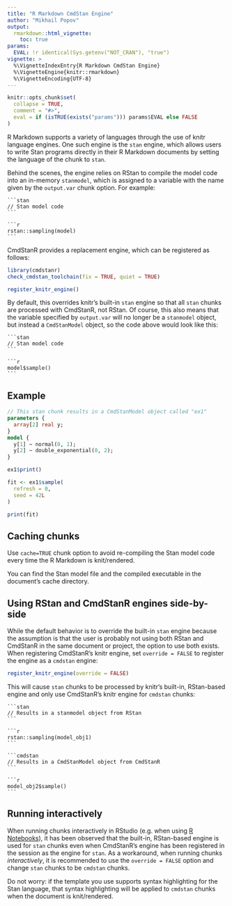 ```yaml
---
title: "R Markdown CmdStan Engine"
author: "Mikhail Popov"
output:
  rmarkdown::html_vignette:
    toc: true
params:
  EVAL: !r identical(Sys.getenv("NOT_CRAN"), "true")
vignette: >
  %\VignetteIndexEntry{R Markdown CmdStan Engine}
  %\VignetteEngine{knitr::rmarkdown}
  %\VignetteEncoding{UTF-8}
---
```


```r
knitr::opts_chunk$set(
  collapse = TRUE,
  comment = "#>",
  eval = if (isTRUE(exists("params"))) params$EVAL else FALSE
)
```

R Markdown supports a variety of languages through the use of knitr language
engines. One such engine is the `stan` engine, which allows users to write Stan
programs directly in their R Markdown documents by setting the language of the
chunk to `stan`.

Behind the scenes, the engine relies on RStan to compile the model code into an
in-memory `stanmodel`, which is assigned to a variable with the name given by
the `output.var` chunk option. For example:

````verbatim
```stan
// Stan model code
```

```r
rstan::sampling(model)
```
````

CmdStanR provides a replacement engine, which can be registered as follows:

```r
library(cmdstanr)
check_cmdstan_toolchain(fix = TRUE, quiet = TRUE)

register_knitr_engine()
```

By default, this overrides knitr's built-in `stan` engine so that all `stan`
chunks are processed with CmdStanR, not RStan. Of course, this also means that
the variable specified by `output.var` will no longer be a `stanmodel` object,
but instead a `CmdStanModel` object, so the code above would look like this:

````verbatim
```stan
// Stan model code
```

```r
model$sample()
```
````

## Example

```stan
// This stan chunk results in a CmdStanModel object called "ex1"
parameters {
  array[2] real y;
}
model {
  y[1] ~ normal(0, 1);
  y[2] ~ double_exponential(0, 2);
}
```

```r
ex1$print()
```

```r
fit <- ex1$sample(
  refresh = 0,
  seed = 42L
)

print(fit)
```

## Caching chunks

Use `cache=TRUE` chunk option to avoid re-compiling the Stan model code every
time the R Markdown is knit/rendered.

You can find the Stan model file and the compiled executable in the document's
cache directory.

## Using RStan and CmdStanR engines side-by-side

While the default behavior is to override the built-in `stan` engine because the
assumption is that the user is probably not using both RStan and CmdStanR in the
same document or project, the option to use both exists. When registering
CmdStanR's knitr engine, set `override = FALSE` to register the engine as a
`cmdstan` engine:

```r
register_knitr_engine(override = FALSE)
```

This will cause `stan` chunks to be processed by knitr's built-in, RStan-based
engine and only use CmdStanR's knitr engine for `cmdstan` chunks:

````verbatim
```stan
// Results in a stanmodel object from RStan
```

```r
rstan::sampling(model_obj1)
```

```cmdstan
// Results in a CmdStanModel object from CmdStanR
```

```r
model_obj2$sample()
```
````

## Running interactively

When running chunks interactively in RStudio (e.g. when using 
[R Notebooks](https://bookdown.org/yihui/rmarkdown/notebook.html)), it has been
observed that the built-in, RStan-based engine is used for `stan` chunks even
when CmdStanR's engine has been registered in the session as the engine for
`stan`. As a workaround, when running chunks *interactively*, it is recommended
to use the `override = FALSE` option and change `stan` chunks to be `cmdstan`
chunks.

Do not worry: if the template you use supports syntax highlighting for the Stan
language, that syntax highlighting will be applied to `cmdstan` chunks when the
document is knit/rendered.
